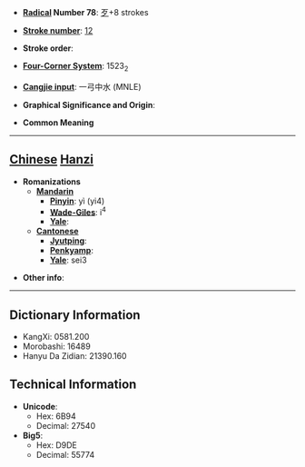 * '''[[Wiktionary:Chinese radical index| Radical]] Number 78''': [[Wiktionary:Chinese radical index 歹|歹]]+8 strokes

* '''[[Wiktionary:Chinese total strokes index|Stroke number]]''': [[Wiktionary:Chinese total strokes index 12|12]]

* '''Stroke order''': 

* '''[[Wiktionary:Chinese four corner index|Four-Corner System]]''': 1523<sub>2</sub>

* '''[[Wiktionary:Chinese Cangjie index|Cangjie input]]''': 一弓中水 (MNLE)

* '''Graphical Significance and Origin''': 

* '''Common Meaning'''

----

== [[Chinese]] [[Hanzi]] ==

* '''Romanizations'''
** '''[[Mandarin]]'''
*** '''[[Pinyin]]''': yì (yi4)
*** '''[[Wade-Giles]]''': i<sup>4</sup>
*** '''[[Yale]]''': 
** '''[[Cantonese]]'''
*** '''[[Jyutping]]''':
*** '''[[Penkyamp]]''': 
*** '''[[Yale]]''': sei3

* '''Other info''': 

----

== Dictionary Information ==

* KangXi: 0581.200
* Morobashi: 16489
* Hanyu Da Zidian: 21390.160

== Technical Information ==

* '''Unicode''':
** Hex: 6B94
** Decimal: 27540
* '''Big5''':
** Hex: D9DE
** Decimal: 55774